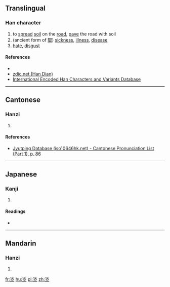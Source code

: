 ==Translingual==

===Han character===
{{Han char|rn=32|rad=土|as=06|sn=9|four=|canj=戈人土 (IOG)|ids=⿱[[次]][[土]]}}

# to [[spread]] [[soil]] on the [[road]], [[pave]] the road with soil
# (ancient form of [[堲]]) [[sickness]], [[illness]], [[disease]]
# [[hate]], [[disgust]]

====References====
* {{Han ref|kx=0227.360|dkj=05037|dj=0463.230|hdz=10441.120|uh=5790|ud=22416}}
*[http://www.zdic.net/zd/zi/ZdicE5Zdic9EZdic90.htm zdic.net (Han Dian)]
*[http://chardb.iis.sinica.edu.tw/char/9106 International Encoded Han Characters and Variants Database]

----

==Cantonese==

===Hanzi===
{{yue-hanzi|jyut=[[ci4]]|y=chi4}}

# {{defn|lang=yue|sort=土06}}

====References====
* [http://www.iso10646hk.net/jp/document/download.jsp Jyutping Database (iso10646hk.net) - Cantonese Pronunciation List (Part 1), p. 86]

----

==Japanese==

===Kanji===
{{ja-kanji|grade=|rs=土06}}

# {{defn|lang=ja|sort=土06}}

====Readings====
* {{ja-readings|on=[[し]] (shi), [[じ]] (ji), [[しょう]] (shō), [[じき]] (jiki)|kun=[[にくむ]] (nikumu)}}

----

==Mandarin==

===Hanzi===
{{cmn-hanzi|pin=[[cí]] ([[ci2]])|wg=tz'u<sup>2</sup>}}

# {{defn|lang=cmn|sort=土06}}

[[fr:垐]]
[[hu:垐]]
[[pl:垐]]
[[zh:垐]]